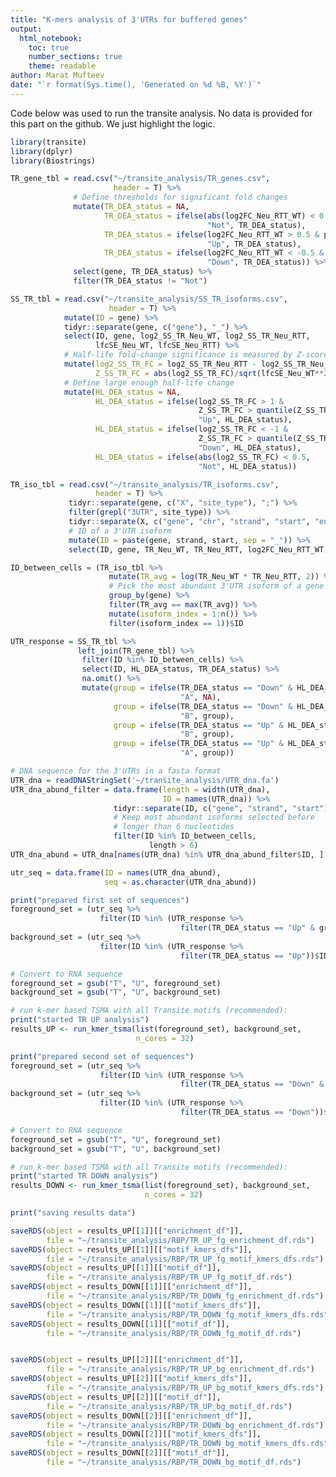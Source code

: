 ```yaml
---
title: "K-mers analysis of 3'UTRs for buffered genes"
output:
  html_notebook:
    toc: true
    number_sections: true
    theme: readable
author: Marat Mufteev
date: "`r format(Sys.time(), 'Generated on %d %B, %Y')`"
---
```


Code below was used to run the transite analysis. No data is provided for this part on the github. We just highlight the logic.
```r
library(transite)
library(dplyr)
library(Biostrings)

TR_gene_tbl = read.csv("~/transite_analysis/TR_genes.csv",
                       header = T) %>%
              # Define thresholds for significant fold changes
              mutate(TR_DEA_status = NA,
                     TR_DEA_status = ifelse(abs(log2FC_Neu_RTT_WT) < 0.5 | padj_Neu_RTT_WT > 0.1,
                                            "Not", TR_DEA_status),
                     TR_DEA_status = ifelse(log2FC_Neu_RTT_WT > 0.5 & padj_Neu_RTT_WT < 0.1,
                                            "Up", TR_DEA_status),
                     TR_DEA_status = ifelse(log2FC_Neu_RTT_WT < -0.5 & padj_Neu_RTT_WT < 0.1,
                                            "Down", TR_DEA_status)) %>% 
              select(gene, TR_DEA_status) %>%
              filter(TR_DEA_status != "Not")

SS_TR_tbl = read.csv("~/transite_analysis/SS_TR_isoforms.csv",
                      header = T) %>%
            mutate(ID = gene) %>%
            tidyr::separate(gene, c("gene"), "_") %>%
            select(ID, gene, log2_SS_TR_Neu_WT, log2_SS_TR_Neu_RTT, 
                   lfcSE_Neu_WT, lfcSE_Neu_RTT) %>%
            # Half-life fold-change significance is measured by Z-score below
            mutate(log2_SS_TR_FC = log2_SS_TR_Neu_RTT - log2_SS_TR_Neu_WT,
                   Z_SS_TR_FC = abs(log2_SS_TR_FC)/sqrt(lfcSE_Neu_WT**2 + lfcSE_Neu_RTT**2)) %>%
            # Define large enough half-life change
            mutate(HL_DEA_status = NA,
                   HL_DEA_status = ifelse(log2_SS_TR_FC > 1 & 
                                          Z_SS_TR_FC > quantile(Z_SS_TR_FC, 0.5, na.rm = T),
                                          "Up", HL_DEA_status),
                   HL_DEA_status = ifelse(log2_SS_TR_FC < -1 & 
                                          Z_SS_TR_FC > quantile(Z_SS_TR_FC, 0.5, na.rm = T),
                                          "Down", HL_DEA_status),
                   HL_DEA_status = ifelse(abs(log2_SS_TR_FC) < 0.5,
                                          "Not", HL_DEA_status))

TR_iso_tbl = read.csv("~/transite_analysis/TR_isoforms.csv",
                   header = T) %>%
             tidyr::separate(gene, c("X", "site_type"), ";") %>%
             filter(grepl("3UTR", site_type)) %>%
             tidyr::separate(X, c("gene", "chr", "strand", "start", "end"), "_") %>%
             # ID of a 3'UTR isoform
             mutate(ID = paste(gene, strand, start, sep = "_")) %>%
             select(ID, gene, TR_Neu_WT, TR_Neu_RTT, log2FC_Neu_RTT_WT, padj_Neu_RTT_WT)

ID_between_cells = (TR_iso_tbl %>% 
                      mutate(TR_avg = log(TR_Neu_WT * TR_Neu_RTT, 2)) %>%
                      # Pick the most abundant 3'UTR isoform of a gene
                      group_by(gene) %>%
                      filter(TR_avg == max(TR_avg)) %>%
                      mutate(isoform_index = 1:n()) %>%
                      filter(isoform_index == 1))$ID

UTR_response = SS_TR_tbl %>%
               left_join(TR_gene_tbl) %>%
                filter(ID %in% ID_between_cells) %>%
                select(ID, HL_DEA_status, TR_DEA_status) %>%
                na.omit() %>%
                mutate(group = ifelse(TR_DEA_status == "Down" & HL_DEA_status == "Up", 
                                      "A", NA),
                       group = ifelse(TR_DEA_status == "Down" & HL_DEA_status != "Up", 
                                      "B", group),
                       group = ifelse(TR_DEA_status == "Up" & HL_DEA_status == "Down", 
                                      "B", group),
                       group = ifelse(TR_DEA_status == "Up" & HL_DEA_status != "Down", 
                                      "A", group))

# DNA sequence for the 3'UTRs in a fasta format
UTR_dna = readDNAStringSet('~/transite_analysis/UTR_dna.fa')
UTR_dna_abund_filter = data.frame(length = width(UTR_dna),
                                  ID = names(UTR_dna)) %>%
                       tidyr::separate(ID, c("gene", "strand", "start"), "_", remove = F) %>%
                       # Keep most abundant isoforms selected before
                       # longer than 6 nucleotides
                       filter(ID %in% ID_between_cells,
                               length > 6)
UTR_dna_abund = UTR_dna[names(UTR_dna) %in% UTR_dna_abund_filter$ID, ]

utr_seq = data.frame(ID = names(UTR_dna_abund),
                     seq = as.character(UTR_dna_abund))

print("prepared first set of sequences")
foreground_set = (utr_seq %>%
                    filter(ID %in% (UTR_response %>% 
                                      filter(TR_DEA_status == "Up" & group == "B"))$ID))$seq
background_set = (utr_seq %>%
                    filter(ID %in% (UTR_response %>% 
                                      filter(TR_DEA_status == "Up"))$ID))$seq

# Convert to RNA sequence
foreground_set = gsub("T", "U", foreground_set)
background_set = gsub("T", "U", background_set)

# run k-mer based TSMA with all Transite motifs (recommended):
print("started TR UP analysis")
results_UP <- run_kmer_tsma(list(foreground_set), background_set,
                            n_cores = 32)

print("prepared second set of sequences")
foreground_set = (utr_seq %>%
                    filter(ID %in% (UTR_response %>% 
                                      filter(TR_DEA_status == "Down" & group == "A"))$ID))$seq
background_set = (utr_seq %>%
                    filter(ID %in% (UTR_response %>% 
                                      filter(TR_DEA_status == "Down"))$ID))$seq

# Convert to RNA sequence
foreground_set = gsub("T", "U", foreground_set)
background_set = gsub("T", "U", background_set)

# run k-mer based TSMA with all Transite motifs (recommended):
print("started TR DOWN analysis")
results_DOWN <- run_kmer_tsma(list(foreground_set), background_set,
                              n_cores = 32)

print("saving results data")

saveRDS(object = results_UP[[1]][["enrichment_df"]],
        file = "~/transite_analysis/RBP/TR_UP_fg_enrichment_df.rds")
saveRDS(object = results_UP[[1]][["motif_kmers_dfs"]],
        file = "~/transite_analysis/RBP/TR_UP_fg_motif_kmers_dfs.rds")
saveRDS(object = results_UP[[1]][["motif_df"]],
        file = "~/transite_analysis/RBP/TR_UP_fg_motif_df.rds")
saveRDS(object = results_DOWN[[1]][["enrichment_df"]],
        file = "~/transite_analysis/RBP/TR_DOWN_fg_enrichment_df.rds")
saveRDS(object = results_DOWN[[1]][["motif_kmers_dfs"]],
        file = "~/transite_analysis/RBP/TR_DOWN_fg_motif_kmers_dfs.rds")
saveRDS(object = results_DOWN[[1]][["motif_df"]],
        file = "~/transite_analysis/RBP/TR_DOWN_fg_motif_df.rds")


saveRDS(object = results_UP[[2]][["enrichment_df"]],
        file = "~/transite_analysis/RBP/TR_UP_bg_enrichment_df.rds")
saveRDS(object = results_UP[[2]][["motif_kmers_dfs"]],
        file = "~/transite_analysis/RBP/TR_UP_bg_motif_kmers_dfs.rds")
saveRDS(object = results_UP[[2]][["motif_df"]],
        file = "~/transite_analysis/RBP/TR_UP_bg_motif_df.rds")
saveRDS(object = results_DOWN[[2]][["enrichment_df"]],
        file = "~/transite_analysis/RBP/TR_DOWN_bg_enrichment_df.rds")
saveRDS(object = results_DOWN[[2]][["motif_kmers_dfs"]],
        file = "~/transite_analysis/RBP/TR_DOWN_bg_motif_kmers_dfs.rds")
saveRDS(object = results_DOWN[[2]][["motif_df"]],
        file = "~/transite_analysis/RBP/TR_DOWN_bg_motif_df.rds")
```
